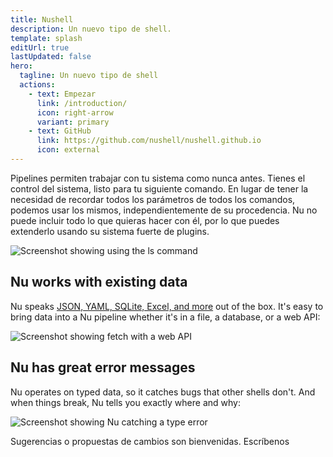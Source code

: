 ```yaml
---
title: Nushell
description: Un nuevo tipo de shell.
template: splash
editUrl: true
lastUpdated: false
hero:
  tagline: Un nuevo tipo de shell
  actions:
    - text: Empezar
      link: /introduction/
      icon: right-arrow
      variant: primary
    - text: GitHub
      link: https://github.com/nushell/nushell.github.io
      icon: external
---
```



<CardGrid>
  <Card title="Pipelines potentes para controlar tu sistema">
    Pipelines permiten trabajar con tu sistema como nunca antes. Tienes el
    control del sistema, listo para tu siguiente comando.
  </Card>
  <Card title="Todo es data">
    En lugar de tener la necesidad de recordar todos los parámetros de todos los
    comandos, podemos usar los mismos, independientemente de su procedencia.
  </Card>
  <Card title="Plugins">
    Nu no puede incluir todo lo que quieras hacer con él, por lo que puedes
    extenderlo usando su sistema fuerte de plugins.
  </Card>
</CardGrid>

<br />

![Screenshot showing using the ls command](../../../assets/images/ls-example.png)

## Nu works with existing data

Nu speaks [JSON, YAML, SQLite, Excel, and more](https://www.nushell.sh/book/loading_data) out of the box. It's easy to bring data into a Nu pipeline whether it's in a file, a database, or a web API:

![Screenshot showing fetch with a web API](../../../assets/images/fetch-example.png)

## Nu has great error messages

Nu operates on typed data, so it catches bugs that other shells don't. And when things break, Nu tells you exactly where and why:

![Screenshot showing Nu catching a type error](../../../assets/images/0_60_miette.png)

Sugerencias o propuestas de cambios son bienvenidas. Escríbenos

